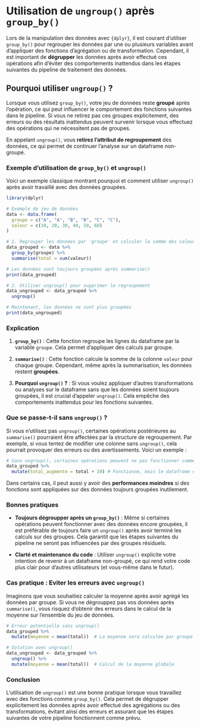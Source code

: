 # Utilisation de `ungroup()` après `group_by()`

Lors de la manipulation des données avec `{dplyr}`, il est courant d'utiliser `group_by()` pour regrouper les données par une ou plusieurs variables avant d'appliquer des fonctions d'agrégation ou de transformation. Cependant, il est important de **dégrupper** les données après avoir effectué ces opérations afin d'éviter des comportements inattendus dans les étapes suivantes du pipeline de traitement des données.

## Pourquoi utiliser `ungroup()` ?

Lorsque vous utilisez `group_by()`, votre jeu de données reste **groupé** après l'opération, ce qui peut influencer le comportement des fonctions suivantes dans le pipeline. Si vous ne retirez pas ces groupes explicitement, des erreurs ou des résultats inattendus peuvent survenir lorsque vous effectuez des opérations qui ne nécessitent pas de groupes.

En appelant `ungroup()`, vous **retirez l'attribut de regroupement** des données, ce qui permet de continuer l'analyse sur un dataframe non-groupé.

### Exemple d'utilisation de `group_by()` et `ungroup()`

Voici un exemple classique montrant pourquoi et comment utiliser `ungroup()` après avoir travaillé avec des données groupées.

```r
library(dplyr)

# Exemple de jeu de données
data <- data.frame(
  groupe = c("A", "A", "B", "B", "C", "C"),
  valeur = c(10, 20, 30, 40, 50, 60)
)

# 1. Regrouper les données par 'groupe' et calculer la somme des valeurs
data_grouped <- data %>%
  group_by(groupe) %>%
  summarise(total = sum(valeur))

# Les données sont toujours groupées après summarise()
print(data_grouped)

# 2. Utiliser ungroup() pour supprimer le regroupement
data_ungrouped <- data_grouped %>%
  ungroup()

# Maintenant, les données ne sont plus groupées
print(data_ungrouped)
```

### Explication

1.  **`group_by()`** : Cette fonction regroupe les lignes du dataframe par la variable `groupe`. Cela permet d'appliquer des calculs par groupe.

2.  **`summarise()`** : Cette fonction calcule la somme de la colonne `valeur` pour chaque groupe. Cependant, même après la summarisation, les données restent **groupées**.

3.  **Pourquoi `ungroup()` ?** : Si vous voulez appliquer d'autres transformations ou analyses sur le dataframe sans que les données soient toujours groupées, il est crucial d'appeler `ungroup()`. Cela empêche des comportements inattendus pour les fonctions suivantes.

### Que se passe-t-il sans `ungroup()` ?

Si vous n'utilisez pas `ungroup()`, certaines opérations postérieures au `summarise()` pourraient être affectées par la structure de regroupement. Par exemple, si vous tentez de modifier une colonne sans `ungroup()`, cela pourrait provoquer des erreurs ou des avertissements. Voici un exemple :

```r
# Sans ungroup(), certaines opérations peuvent ne pas fonctionner comme prévu
data_grouped %>%
  mutate(total_augmente = total + 10) # Fonctionne, mais le dataframe est encore groupé
```

Dans certains cas, il peut aussi y avoir des **performances moindres** si des fonctions sont appliquées sur des données toujours groupées inutilement.

### Bonnes pratiques

-   **Toujours dégroupper après un `group_by()`** : Même si certaines opérations peuvent fonctionner avec des données encore groupées, il est préférable de toujours faire un `ungroup()` après avoir terminé les calculs sur des groupes. Cela garantit que les étapes suivantes du pipeline ne seront pas influencées par des groupes résiduels.

-   **Clarté et maintenance du code** : Utiliser `ungroup()` explicite votre intention de revenir à un dataframe non-groupé, ce qui rend votre code plus clair pour d'autres utilisateurs (et vous-même dans le futur).

### Cas pratique : Eviter les erreurs avec `ungroup()`

Imaginons que vous souhaitiez calculer la moyenne après avoir agrégé les données par groupe. Si vous ne dégrouppez pas vos données après `summarise()`, vous risquez d'obtenir des erreurs dans le calcul de la moyenne sur l'ensemble du jeu de données.

```r
# Erreur potentielle sans ungroup()
data_grouped %>%
  mutate(moyenne = mean(total))  # La moyenne sera calculée par groupe et non globalement

# Solution avec ungroup()
data_ungrouped <- data_grouped %>%
  ungroup() %>%
  mutate(moyenne = mean(total))  # Calcul de la moyenne globale
```

### Conclusion

L'utilisation de `ungroup()` est une bonne pratique lorsque vous travaillez avec des fonctions comme `group_by()`. Cela permet de dégrupper explicitement les données après avoir effectué des agrégations ou des transformations, évitant ainsi des erreurs et assurant que les étapes suivantes de votre pipeline fonctionnent comme prévu.
